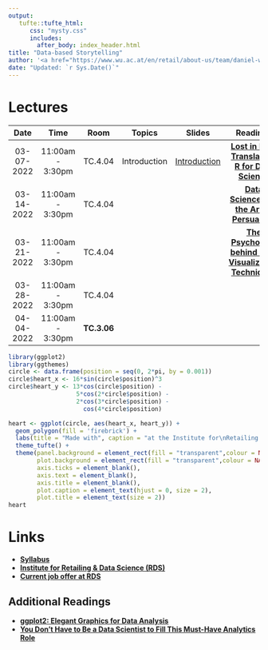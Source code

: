 ```yaml
---
output:
   tufte::tufte_html: 
      css: "mysty.css"
      includes:
        after_body: index_header.html
title: "Data-based Storytelling"
author: '<a href="https://www.wu.ac.at/en/retail/about-us/team/daniel-winkler">Daniel Winkler</a>'
date: "Updated: `r Sys.Date()`"
---   
```



# Lectures

| **Date** | **Time** | **Room** | **Topics** | **Slides** | **Readings** |
| :---: | :---: | :---: | :---: | :---: | :---: |
| 03-07-2022 | 11:00am - 3:30pm | TC.4.04 | Introduction | [Introduction](./01-Introduction.html) | [**Lost in Data Translation**](https://www.ama.org/marketing-news/lost-in-data-translation/), [**R for Data Science**](https://r4ds.had.co.nz/index.html) |
| 03-14-2022 | 11:00am - 3:30pm | TC.4.04 | | |  [**Data Science and the Art of Persuasion**](https://hbr.org/2019/01/data-science-and-the-art-of-persuasion) |
| 03-21-2022 | 11:00am - 3:30pm | TC.4.04 | | | [**The Psychology behind Data Visualization Techniques**](https://towardsdatascience.com/the-psychology-behind-data-visualization-techniques-68ef12865720) |
| 03-28-2022 | 11:00am - 3:30pm | TC.4.04 | | | |
| 04-04-2022 | 11:00am - 3:30pm | **TC.3.06** | | | | 

```r
library(ggplot2)
library(ggthemes)
circle <- data.frame(position = seq(0, 2*pi, by = 0.001))
circle$heart_x <- 16*sin(circle$position)^3 
circle$heart_y <- 13*cos(circle$position) - 
                   5*cos(2*circle$position) - 
                   2*cos(3*circle$position) - 
                     cos(4*circle$position)

heart <- ggplot(circle, aes(heart_x, heart_y)) +
  geom_polygon(fill = 'firebrick') +
  labs(title = "Made with", caption = "at the Institute for\nRetailing & Data Science")  +
  theme_tufte() + 
  theme(panel.background = element_rect(fill = "transparent",colour = NA),
        plot.background = element_rect(fill = "transparent",colour = NA),
        axis.ticks = element_blank(), 
        axis.text = element_blank(), 
        axis.title = element_blank(),
        plot.caption = element_text(hjust = 0, size = 2),
        plot.title = element_text(size = 2))
heart
```

# Links

- [**Syllabus**](https://learn.wu.ac.at/dotlrn/classes/pool/6157.22s/syllabus/)
- [**Institute for Retailing & Data Science (RDS)**](https://www.wu.ac.at/retail)
- [**Current job offer at RDS**](https://www.wu.ac.at/karriere/arbeiten-an-der-wu/jobangebote?yid=1310)





## Additional Readings

- [**ggplot2: Elegant Graphics for Data Analysis**](https://ggplot2-book.org/index.html)
- [**You Don’t Have to Be a Data Scientist to Fill This Must-Have Analytics Role**](https://hbr.org/2018/02/you-dont-have-to-be-a-data-scientist-to-fill-this-must-have-analytics-role)

